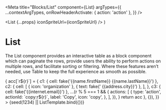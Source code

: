 


<Meta
  title="Blocks/List"
  component={List}
  argTypes={{
    ...contextArgTypes,
    onRowHeaderActivate: { action: 'action' },
  }}
/>

  <List {...props} iconSpriteUrl={iconSpriteUrl} />
)

# List

The List component provides an interactive table as a block component which can
paginate the rows, provide users the ability to perform actions on multiple
rows, and facilitate sorting or filtering. Where these features aren’t needed,
use Table to keep the full experience as smooth as possible.

<Canvas withSource="none">
  <Story
    name="List"
    args={{
      themeName: 'light',
      accentScheme: 'teams',
      caption: fake('{{lorem.sentence}}'),
      captionVisuallyHidden: true,
      rowHeaderColumn: 'c1',
      minWidthVariant: 'auto',
      maxWidthVariant: 'viewportWidth',
      selectable: true,
      columns: {
        c1: {
          title: [{ text: 'Name ' }, { icon: 'info' }],
          sortVariant: 'alphabetical',
        },
        c2: { title: 'Office' },
        c3: { title: 'Email', hideable: true },
      },
      rows: range(32).reduce((acc, r) => {
        acc[`r${r}`] = {
          c1: { cell: fake('{{name.firstName}} {{name.lastName}}') },
          c2: {
            cell: [
              { icon: 'organization' },
              { text: fake(' {{address.city}}') },
            ],
          },
          c3: { cell: fake('{{internet.email}}') },
          ...(r % 5 === 1 && {
            actions: [
              {
                type: 'action',
                actionId: `copy:r${r}`,
                label: 'Copy',
                icon: 'copy',
              },
            ],
          }),
        }
        return acc
      }, {}),
    }}
  >
    {seed(1234) || ListTemplate.bind({})}
  </Story>
</Canvas>

<ArgsTable story="List" />
